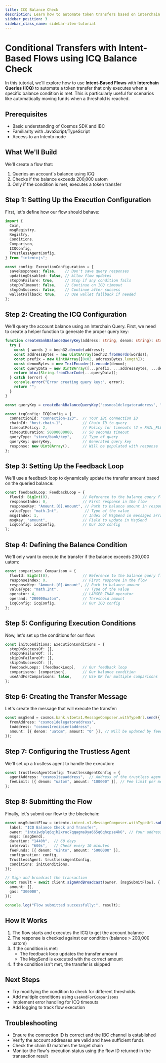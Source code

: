 ```yaml
---
title: ICQ Balance Check
description: Learn how to automate token transfers based on interchain balance queries
sidebar_position: 3
sidebar_class_name: sidebar-item-tutorial
---
```


# Conditional Transfers with Intent-Based Flows using ICQ Balance Check

In this tutorial, we'll explore how to use **Intent-Based Flows** with **Interchain Queries (ICQ)** to automate a token transfer that only executes when a specific balance condition is met. This is particularly useful for scenarios like automatically moving funds when a threshold is reached.

## Prerequisites
- Basic understanding of Cosmos SDK and IBC
- Familiarity with JavaScript/TypeScript
- Access to an Intento node

## What We'll Build
We'll create a flow that:
1. Queries an account's balance using ICQ
2. Checks if the balance exceeds 200,000 uatom
3. Only if the condition is met, executes a token transfer

## Step 1: Setting Up the Execution Configuration

First, let's define how our flow should behave:

```typescript
import {
  Coin,
  msgRegistry,
  Registry,
  Conditions,
  Comparison,
  ICQConfig,
  TrustlessAgentConfig,
} from "intentojs";

const config: ExecutionConfiguration = {
  saveResponses: false,    // Don't save query responses
  updatingDisabled: false, // Allow flow updates
  stopOnFailure: true,     // Stop if any condition fails
  stopOnTimeout: false,    // Continue on ICQ timeout
  stopOnSuccess: false,    // Continue after success
  walletFallback: true,    // Use wallet fallback if needed
};
```

## Step 2: Creating the ICQ Configuration

We'll query the account balance using an Interchain Query. First, we need to create a helper function to generate the proper query key:

```typescript
function createBankBalanceQueryKey(address: string, denom: string): string {
  try {
    const { words } = bech32.decode(address);
    const addressBytes = new Uint8Array(bech32.fromWords(words));
    const prefix = new Uint8Array([0x02, addressBytes.length]);
    const denomBytes = new TextEncoder().encode(denom);
    const queryData = new Uint8Array([...prefix, ...addressBytes, ...denomBytes]);
    return btoa(String.fromCharCode(...queryData));
  } catch (error) {
    console.error("Error creating query key:", error);
    return "";
  }
}

const queryKey = createBankBalanceQueryKey("cosmos1delegatoraddress", "uatom");

const icqConfig: ICQConfig = {
  connectionId: "connection-123",  // Your IBC connection ID
  chainId: "host-chain-1",         // Chain ID to query
  timeoutPolicy: 2,                // Policy for timeouts (2 = FAIL_FLOW)
  timeoutDuration: 50000000000,    // 50 seconds timeout
  queryType: "store/bank/key",     // Type of query
  queryKey: queryKey,              // Generated query key
  response: new Uint8Array(),      // Will be populated with response
};
```

## Step 3: Setting Up the Feedback Loop

We'll use a feedback loop to dynamically update the transfer amount based on the queried balance:

```typescript
const feedbackLoop: FeedbackLoop = {
  flowId: BigInt(0),               // Reference to the balance query flow
  responseIndex: 0,                // First response in the flow
  responseKey: "Amount.[0].Amount", // Path to balance amount in response
  valueType: "math.Int",            // Type of the value
  msgsIndex: 1,                    // Index of MsgSend in messages array
  msgKey: "amount",                // Field to update in MsgSend
  icqConfig: icqConfig,            // Our ICQ config
};
```

## Step 4: Defining the Balance Condition

We'll only want to execute the transfer if the balance exceeds 200,000 uatom:

```typescript
const comparison: Comparison = {
  flowId: BigInt(0),               // Reference to the balance query flow
  responseIndex: 0,                // First response in the flow
  responseKey: "Amount.[0].Amount", // Path to balance amount
  valueType: "math.Int",            // Type of the value
  operator: 4,                     // LARGER_THAN operator
  operand: "200000uatom",          // Threshold amount
  icqConfig: icqConfig,            // Our ICQ config
};
```

## Step 5: Configuring Execution Conditions

Now, let's set up the conditions for our flow:

```typescript
const initConditions: ExecutionConditions = {
  stopOnSuccessOf: [],
  stopOnFailureOf: [],
  skipOnFailureOf: [],
  skipOnSuccessOf: [],
  feedbackLoops: [feedbackLoop],   // Our feedback loop
  comparisons: [comparison],       // Our balance condition
  useAndForComparisons: false,     // Use OR for multiple comparisons
};
```

## Step 6: Creating the Transfer Message

Let's create the message that will execute the transfer:

```typescript
const msgSend = cosmos.bank.v1beta1.MessageComposer.withTypeUrl.send({
  fromAddress: "cosmos1delegatoraddress",
  toAddress: "cosmos1recipientaddress",
  amount: [{ denom: "uatom", amount: "0" }], // Will be updated by feedback loop
});
```

## Step 7: Configuring the Trustless Agent

We'll set up a trustless agent to handle the execution:

```typescript
const trustlessAgentConfig: TrustlessAgentConfig = {
  agentAddress: "cosmos1teaaddress",  // Address of the trustless agent
  feeLimit: [{ denom: "uatom", amount: "100000" }], // Fee limit per message execution (optional)
};
```

## Step 8: Submitting the Flow

Finally, let's submit our flow to the blockchain:

```typescript
const msgSubmitFlow = intento.intent.v1.MessageComposer.withTypeUrl.submitFlow({
  label: "ICQ Balance Check and Transfer",
  owner: "into1wdplq6qjh2xruc7qqagma9ya665q6qhcpse4k6", // Your address
  msgs: [msgSend],
  duration: "1440h",  // 60 days
  interval: "600s",   // Check every 10 minutes
  feeFunds: [{ denom: "uinto", amount: "5000000" }],
  configuration: config,
  TrustlessAgent: trustlessAgentConfig,
  conditions: initConditions,
});

// Sign and broadcast the transaction
const result = await client.signAndBroadcast(owner, [msgSubmitFlow], {
  amount: [],
  gas: "300000",
});

console.log("Flow submitted successfully:", result);
```

## How It Works

1. The flow starts and executes the ICQ to get the account balance
2. The response is checked against our condition (balance > 200,000 uatom)
3. If the condition is met:
   - The feedback loop updates the transfer amount
   - The MsgSend is executed with the correct amount
4. If the condition isn't met, the transfer is skipped

## Next Steps

- Try modifying the condition to check for different thresholds
- Add multiple conditions using `useAndForComparisons`
- Implement error handling for ICQ timeouts 
- Add logging to track flow execution

## Troubleshooting

- Ensure the connection ID is correct and the IBC channel is established
- Verify the account addresses are valid and have sufficient funds
- Check the chain ID matches the target chain
- Monitor the flow's execution status using the flow ID returned in the transaction result
